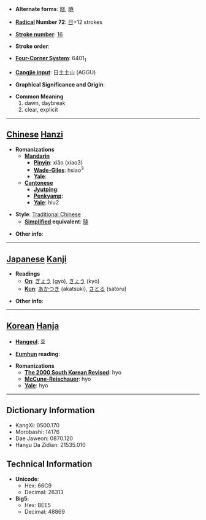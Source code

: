 * '''Alternate forms''': [[晓]], [[暁]]

* '''[[Wiktionary:Chinese radical index| Radical]] Number 72''': [[Wiktionary:Chinese radical index 日|日]]+12 strokes

* '''[[Wiktionary:Chinese total strokes index|Stroke number]]''': [[Wiktionary:Chinese total strokes index 16|16]]

* '''Stroke order''': 

* '''[[Wiktionary:Chinese four corner index|Four-Corner System]]''': 6401<sub>1</sub>

* '''[[Wiktionary:Chinese Cangjie index|Cangjie input]]''': 日土土山 (AGGU)

* '''Graphical Significance and Origin''': 

* '''Common Meaning'''
*#dawn, daybreak
*# clear, explicit


----

== [[Chinese]] [[Hanzi]] ==

* '''Romanizations'''
** '''[[Mandarin]]'''
*** '''[[Pinyin]]''': xiǎo (xiao3)
*** '''[[Wade-Giles]]''': hsiao<sup>3</sup>
*** '''[[Yale]]''': 
** '''[[Cantonese]]'''
*** '''[[Jyutping]]''':
*** '''[[Penkyamp]]''': 
*** '''[[Yale]]''': hiu2

* '''Style''': [[Traditional Chinese]] 
** '''[[Simplified Chinese|Simplified]] equivalent''': [[晓]]

* '''Other info''': 

----

== [[Japanese]] [[Kanji]] ==

* '''Readings'''
** '''[[On]]''': [[ぎょう]] (gyō), [[きょう]] (kyō)
** '''[[Kun]]''': [[あかつき]] (akatsuki), [[さとる]] (satoru)

* '''Other info''':  

----

== [[Korean]] [[Hanja]] ==

* '''[[Hangeul]]''': 효

* '''[[Eumhun]] reading''': 

* '''Romanizations'''
** '''[[The 2000 South Korean Revised Romanization|The 2000 South Korean Revised]]''': hyo
** '''[[McCune-Reischauer]]''': hyo
** '''[[Yale]]''': hyo

----

== Dictionary Information ==

* KangXi: 0500.170
* Morobashi: 14176
* Dae Jaweon: 0870.120
* Hanyu Da Zidian: 21535.010

== Technical Information ==

* '''Unicode''':
** Hex: 66C9
** Decimal: 26313
* '''Big5''':
** Hex: BEE5
** Decimal: 48869